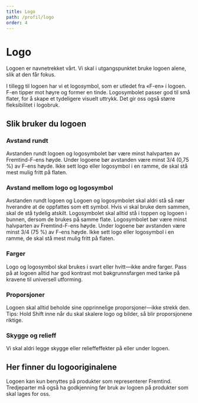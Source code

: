 ```yaml
---
title: Logo
path: /profil/logo
order: 4
---
```



# Logo

Logoen er navnetrekket vårt. Vi skal i utgangspunktet bruke logoen alene, slik at den får fokus.

I tillegg til logoen har vi et logosymbol, som er utledet fra «F-en» i logoen. F-en tipper mot høyre og former en tinde. Logosymbolet passer god til små flater, for å skape et tydeligere visuelt uttrykk. Det gir oss også større fleksibilitet i logobruk.

<Grid>
    <DoDontExample image="/assets/documentation/logo/logo-default.svg" type="do" description="Logo" />
    <DoDontExample image="/assets/documentation/logo/logo-symbol.svg" type="do" description="Logosymbol" />
</Grid>

## Slik bruker du logoen

### Avstand rundt

Avstanden rundt logoen og logosymbolet bør være minst halvparten av Fremtind-F-ens høyde. Under logoene bør avstanden være minst 3/4 (0,75 %) av F-ens høyde. Ikke sett logo eller logosymbol i en ramme, de skal stå mest mulig fritt på flaten.

<DoDontExample
    fullWidth
    image="/assets/documentation/logo/logo-described.svg"
    type="do"
    description="Logo og logosymbol skal enten være sorte eller hvite med god kontrast til bakgrunnen."
/>

### Avstand mellom logo og logosymbol

Avstanden rundt logoen og Logoen og logosymbolet skal aldri stå så nær hverandre at de oppfattes som ett symbol. Hvis vi skal bruke dem sammen, skal de stå tydelig atskilt.
Logosymbolet skal alltid stå i toppen og logoen i bunnen, dersom de brukes på samme flate. Logosymbolet bør være minst halvparten av Fremtind-F-ens høyde. Under logoene bør avstanden være minst 3/4 (75 %) av F-ens høyde. Ikke sett logo eller logosymbol i en ramme, de skal stå mest mulig fritt på flaten.

<Grid>
    <DoDontExample
        image="/assets/documentation/logo/logo-correct-use.svg"
        type="do"
        description="Logosymbolet skal stå i toppen og logoen i bunnen, hvis de brukes på samme flate"
    />
    <DoDontExample
        image="/assets/documentation/logo/logo-wrong-use.svg"
        type="dont"
        description="Ikke sett logo og logosymbol sammen. Benytt en alene."
    />
</Grid>

### Farger

Logo og logosymbol skal brukes i svart eller hvitt—ikke andre farger. Pass på at logoen alltid har god kontrast mot bakgrunnsfargen med tanke på kravene til universell utforming.

<Grid>
    <DoDontExample
        image="/assets/documentation/logo/logo-correct-color.svg"
        type="do"
        description="Logo og logosymbol skal enten være sorte eller hvite med god kontrast til bakgrunnen."
    />
    <DoDontExample
        image="/assets/documentation/logo/logo-wrong-color.svg"
        type="dont"
        description="Logo eller logosymbol i annen farge enn svart eller hvit"
    />
</Grid>

### Proporsjoner

Logoen skal alltid beholde sine opprinnelige proporsjoner—ikke strekk den. Tips: Hold Shift inne når du skal skalere logo og bilder, så blir proporsjonene riktige.

### Skygge og relieff

Vi skal aldri legge skygge eller relieffeffekter på eller under logoen.

<Grid>
    <DoDontExample
        image="/assets/documentation/logo/logo-wrong-shadow.svg"
        type="dont"
        description="Ikke bruk skygge eller relieffeffekter på logo og logosymbol"
    />
</Grid>

## Her finner du logooriginalene

Logoen kan kun benyttes på produkter som representerer Fremtind. Tredjeparter må også ha godkjenning før bruk av logoen på produkter som skal lages for oss.

<br />
<DownloadAsset
    name="Fremtind_Logo_Fremtind_Logo_Negative.svg"
    asset="/assets/downloads/Fremtind_Logo_Fremtind_Logo_Negative.svg"
    darkbg
/>
<DownloadAsset
    name="Fremtind_Logo_Fremtind_Logo_Positive.svg"
    asset="/assets/downloads/Fremtind_Logo_Fremtind_Logo_Positive.svg"
/>
<br />
<br />
<br />
<DownloadAsset
    name="Fremtind_Logo_Fremtind_Logo_Symbol_Negative.svg"
    asset="/assets/downloads/Fremtind_Logo_Fremtind_Logo_Symbol_Negative.svg"
    darkbg
/>
<DownloadAsset
    name="Fremtind_Logo_Fremtind_Logo_Symbol_Positive.svg"
    asset="/assets/downloads/Fremtind_Logo_Fremtind_Logo_Symbol_Positive.svg"
/>
